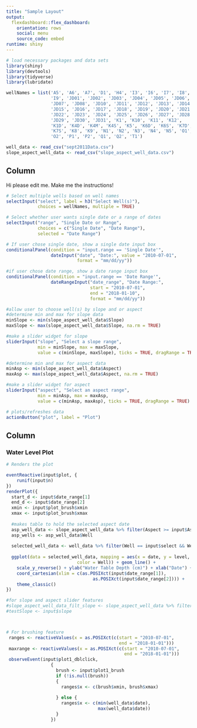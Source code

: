 ```yaml
---
title: "Sample Layout"
output: 
  flexdashboard::flex_dashboard:
    orientation: rows
    social: menu
    source_code: embed
runtime: shiny
---
```

  
```r
# load necessary packages and data sets
library(shiny)
library(devtools)
library(tidyverse)
library(lubridate)

wellNames = list('A5', 'A6', 'A7', 'D1', 'H4', 'I3', 'I6', 'I7', 'I8', 
                 'I9', 'JD01', 'JD02', 'JD03', 'JD04', 'JD05', 'JD06',
                 'JD07', 'JD08', 'JD10', 'JD11', 'JD12', 'JD13', 'JD14',
                 'JD15', 'JD16', 'JD17', 'JD18', 'JD19', 'JD20', 'JD21',
                 'JD22', 'JD23', 'JD24', 'JD25', 'JD26', 'JD27', 'JD28',
                 'JD29', 'JD30', 'JD31', 'K1', 'K10', 'K11', 'K12', 
                 'K1D', 'K4D', 'K4M', 'K4S', 'K5', 'K6D', 'K6S', 'K7D', 
                 'K7S', 'K8', 'K9', 'N1', 'N2', 'N3', 'N4', 'N5', 'O1', 
                 'O2', 'P1', 'P2', 'Q1', 'Q2', 'T1')

well_data <- read_csv("sept2011Data.csv")
slope_aspect_well_data <- read_csv("slope_aspect_well_data.csv")
```

Column {.sidebar}
---------------------------------------------------------------------
  
  Hi please edit me. Make me the instructions!
  
```r
# Select multiple wells based on well names
selectInput("select", label = h3("Select Well(s)"), 
            choices = wellNames, multiple = TRUE)

# Select whether user wants single date or a range of dates
selectInput("range", "Single Date or Range", 
            choices = c("Single Date", "Date Range"),
            selected = "Date Range")

# If user chose single date, show a single date input box
conditionalPanel(condition = "input.range == 'Single Date'",
                 dateInput("date", "Date:", value = "2010-07-01", 
                           format = "mm/dd/yy"))

#if user chose date range, show a date range input box
conditionalPanel(condition = "input.range == 'Date Range'",
                 dateRangeInput("date_range", "Date Range:", 
                                start = "2010-07-01", 
                                end = "2018-01-10", 
                                format = "mm/dd/yy"))

#allow user to choose well(s) by slope and or aspect
#determine min and max for slope data
minSlope <- min(slope_aspect_well_data$Slope)
maxSlope <- max(slope_aspect_well_data$Slope, na.rm = TRUE)

#make a slider widget for slope
sliderInput("slope", "Select a slope range", 
            min = minSlope, max = maxSlope,
            value = c(minSlope, maxSlope), ticks = TRUE, dragRange = TRUE)

#determine min and max for aspect data
minAsp <- min(slope_aspect_well_data$Aspect)
maxAsp <- max(slope_aspect_well_data$Aspect, na.rm = TRUE)

#make a slider widget for aspect
sliderInput("aspect", "Select an aspect range", 
            min = minAsp, max = maxAsp,
            value = c(minAsp, maxAsp), ticks = TRUE, dragRange = TRUE)

# plots/refreshes data
actionButton("plot", label = "Plot")
```

Column
---------------------------------------------------------------------
  
### Water Level Plot

```r
# Renders the plot

eventReactive(input$plot, {
    runif(input$n)
})
renderPlot({
  start_d <- input$date_range[1]
  end_d <- input$date_range[2]
  xmin <- input$plot_brush$xmin
  xmax <- input$plot_brush$xmax
  
  #makes table to hold the selected aspect date    
  asp_well_data <- slope_aspect_well_data %>% filter(Aspect >= input$Aspect[1] && Aspect <= input$Aspect[2])
  asp_wells <- asp_well_data$Well
  
  selected_well_data <- well_data %>% filter(Well == input$select && Well == c(asp_wells))
      
  ggplot(data = selected_well_data, mapping = aes(x = date, y = level, 
                           color = Well)) + geom_line() +
    scale_y_reverse() + ylab("Water Table Depth (cm)") + xlab("Date") +
    coord_cartesian(xlim = c(as.POSIXct(input$date_range[1]), 
                                 as.POSIXct(input$date_range[2]))) +
    theme_classic()
})

#for slope and aspect slider features
#slope_aspect_well_data_filt_slope <- slope_aspect_well_data %>% filter(Slope >= input$slope[1] && Slope >= input$slope[2])
#testSlope <- input$slope



# For brushing feature
 ranges <- reactiveValues(x = as.POSIXct(c(start = "2010-07-01", 
                                           end = "2018-01-01")))
 maxrange <- reactiveValues(x = as.POSIXct(c(start = "2010-07-01", 
                                             end = "2018-01-01")))
 observeEvent(input$plot1_dblclick,
                 {
                   brush <- input$plot1_brush
                   if (!is.null(brush)) 
                   {
                     ranges$x <- c(brush$xmin, brush$xmax)
                     
                   } else {
                     ranges$x <- c(min(well_data$date), 
                                   max(well_data$date))
                   }
                 })
```
